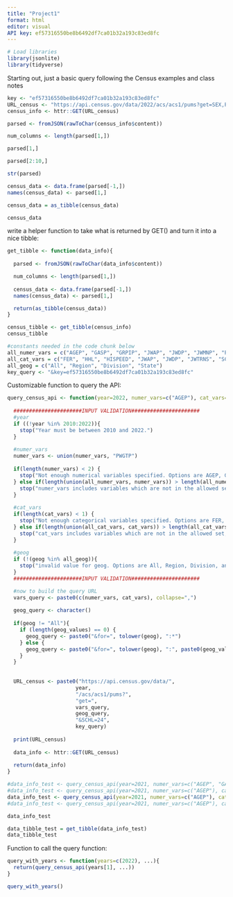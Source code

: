 ```yaml
---
title: "Project1"
format: html
editor: visual
API key: ef57316550be8b6492df7ca01b32a193c83ed8fc
---
```


```r
# Load libraries
library(jsonlite)
library(tidyverse)
```

Starting out, just a basic query following the Census examples and class notes

```r
key <- "ef57316550be8b6492df7ca01b32a193c83ed8fc"
URL_census <- "https://api.census.gov/data/2022/acs/acs1/pums?get=SEX,PWGTP,MAR&SCHL=24&key=ef57316550be8b6492df7ca01b32a193c83ed8fc"
census_info <- httr::GET(URL_census)
```


```r
parsed <- fromJSON(rawToChar(census_info$content))

num_columns <- length(parsed[1,])

parsed[1,]

parsed[2:10,]

str(parsed)

census_data <- data.frame(parsed[-1,])
names(census_data) <- parsed[1,]

census_data = as_tibble(census_data)

census_data

```

write a helper function to take what is returned by GET() and turn it into a nice tibble:

```r
get_tibble <- function(data_info){
  
  parsed <- fromJSON(rawToChar(data_info$content))

  num_columns <- length(parsed[1,])
  
  census_data <- data.frame(parsed[-1,])
  names(census_data) <- parsed[1,]

  return(as_tibble(census_data))
}
```

```r
census_tibble <- get_tibble(census_info)
census_tibble
```

```r
#constants needed in the code chunk below
all_numer_vars = c("AGEP", "GASP", "GRPIP", "JWAP", "JWDP", "JWMNP", "PWGTP")
all_cat_vars = c("FER", "HHL", "HISPEED", "JWAP", "JWDP", "JWTRNS", "SCH", "SCHL", "SEX")
all_geog = c("All", "Region", "Division", "State")
key_query <- "&key=ef57316550be8b6492df7ca01b32a193c83ed8fc"
```

Customizable function to query the API:

```r
query_census_api <- function(year=2022, numer_vars=c("AGEP"), cat_vars=c("SEX"), geog="All", geog_values=c()){
  
  ######################INPUT VALIDATION######################
  #year
  if ((!year %in% 2010:2022)){
    stop("Year must be between 2010 and 2022.")
  }
  
  #numer_vars
  numer_vars <- union(numer_vars, "PWGTP")
  
  if(length(numer_vars) < 2) {
    stop("Not enough numerical variables specified. Options are AGEP, GASP, GRPIP, JWAP, JWDP, JWMNP, and PWGTP")
  } else if(length(union(all_numer_vars, numer_vars)) > length(all_numer_vars)){
    stop("numer_vars includes variables which are not in the allowed set, which is AGEP, GASP, GRPIP, JWAP, JWDP, JWMNP, and PWGTP")
  }
  
  #cat_vars
  if(length(cat_vars) < 1) {
    stop("Not enough categorical variables specified. Options are FER, HHL, HISPEED, JWAP, JWDP, JWTRNS, SCH, SCHL, and SEX")
  } else if(length(union(all_cat_vars, cat_vars)) > length(all_cat_vars)){
    stop("cat_vars includes variables which are not in the allowed set, which is FER, HHL, HISPEED, JWAP, JWDP, JWTRNS, SCH, SCHL, and SEX")
  }
  
  #geog
  if (!(geog %in% all_geog)){
    stop("invalid value for geog. Options are All, Region, Division, and State")
  }
  ######################INPUT VALIDATION######################

  #now to build the query URL
  vars_query <- paste0(c(numer_vars, cat_vars), collapse=",")
  
  geog_query <- character()
  
  if(geog != "All"){
    if (length(geog_values) == 0) {
      geog_query <- paste0("&for=", tolower(geog), ":*")
    } else {
      geog_query <- paste0("&for=", tolower(geog), ":", paste0(geog_values, collapse=","))
    }
  } 
  
  
  URL_census <- paste0("https://api.census.gov/data/", 
                      year, 
                      "/acs/acs1/pums?",
                      "get=",
                      vars_query,
                      geog_query,
                      "&SCHL=24",
                      key_query)
  
  print(URL_census)
  
  data_info <- httr::GET(URL_census)
  
  return(data_info)
}

#data_info_test <- query_census_api(year=2021, numer_vars=c("AGEP", "GASP", "GRPIP", "JWAP", "JWDP", "JWMNP", "PWGTP"))
#data_info_test <- query_census_api(year=2021, numer_vars=c("AGEP"), cat_vars=c("HISPEED"), geog="State", geog_values=c("06", "24"))
data_info_test <- query_census_api(year=2021, numer_vars=c("AGEP"), cat_vars=c("HISPEED"), geog="State")
#data_info_test <- query_census_api(year=2021, numer_vars=c("AGEP"), cat_vars=c("HISPEED"))

data_info_test

data_tibble_test = get_tibble(data_info_test)
data_tibble_test
```

Function to call the query function:

```r
query_with_years <- function(years=c(2022), ...){
  return(query_census_api(years[1], ...))
}

query_with_years()
```







